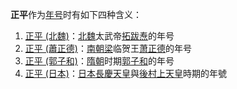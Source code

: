 '''正平'''作为[[年号|年号]]时有如下四种含义：
# [[正平_(北魏)|正平 (北魏)]]：[[北魏|北魏]]太武帝[[魏太武帝|拓跋焘]]的年号
# [[正平_(蕭正德)|正平 (蕭正德)]]：[[梁_(南朝)|南朝梁]]临贺王[[萧正德|萧正德]]的年号
# [[正平_(郭子和)|正平 (郭子和)]]：[[隋朝|隋朝]]时期[[郭子和|郭子和]]的年号
# [[正平_(日本)|正平 (日本)]]：[[日本|日本]][[長慶天皇|長慶天皇]]與[[後村上天皇|後村上天皇]]時期的年號

{{disambig|Cat=年號消歧義}}